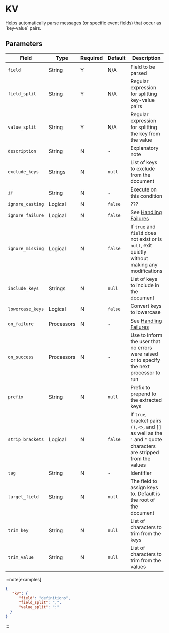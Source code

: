 
# KV

<Synopsis>
Helps automatically parse messages (or specific event fields) that occur as `key-value` pairs.
</Synopsis>

## Parameters

|Field|Type|Required|Default|Description|
|---|---|---|---|---|
|`field`|String|Y|N/A|Field to be parsed|
|`field_split`|String|Y|N/A|Regular expression for splitting key-value pairs|
|`value_split`|String|Y|N/A|Regular expression for splitting the key from the value|
|`description`|String|N|-|Explanatory note|
|`exclude_keys`|Strings|N|`null`|List of keys to exclude from the document|
|`if`|String|N|-|Execute on this condition|
|`ignore_casting`|Logical|N|`false`|???|
|`ignore_failure`|Logical|N|`false`|See [Handling Failures](../handling-failures.mdx)|
|`ignore_missing`|Logical|N|`false`|If `true` and `field` does not exist or is `null`, exit quietly without making any modifications|
|`include_keys`|Strings|N|`null`|List of keys to include in the document|
|`lowercase_keys`|Logical|N|`false`|Convert keys to lowercase|
|`on_failure`|Processors|N|-|See [Handling Failures](../handling-failures.mdx)|
|`on_success`|Processors|N|-|Use to inform the user that no errors were raised or to specify the next processor to run|
|`prefix`|String|N|`null`|Prefix to prepend to the extracted keys|
|`strip_brackets`|Logical|N|`false`|If `true`, bracket pairs `()`, `<>`, and `[]` as well as the `'` and `"` quote characters are stripped from the values|
|`tag`|String|N|-|Identifier|
|`target_field`|String|N|`null`|The field to assign keys to. Default is the root of the document|
|`trim_key`|String|N|`null`|List of characters to trim from the keys|
|`trim_value`|String|N|`null`|List of characters to trim from the values|

:::note[examples]
```json
{
   "kv": {
      "field": "definitions",
      "field_split": ",",
      "value_split": ":"
  }
}
```
:::
